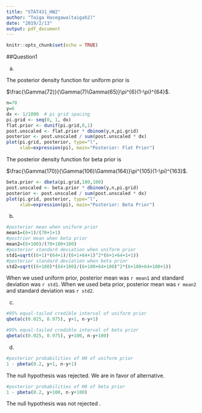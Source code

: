 ```yaml
---
title: "STAT431_HW2"
author: "Taiga Hasegawa(taigah2)"
date: "2019/2/13"
output: pdf_document
---
```


```r
knitr::opts_chunk$set(echo = TRUE)
```

##Question1

(a)

The posterior density function for uniform prior is 

$\frac{\Gamma(72)}{\Gamma(7)\Gamma(65)}\pi^{6}(1-\pi)^{64}$.


```r
n=70
y=6
dx <- 1/1000  # pi grid spacing
pi.grid <- seq(0, 1, dx)
flat.prior <- dunif(pi.grid,0,1)
post.unscaled <- flat.prior * dbinom(y,n,pi.grid)
posterior <- post.unscaled / sum(post.unscaled * dx)
plot(pi.grid, posterior, type="l",
     xlab=expression(pi), main="Posterior: Flat Prior")
```

The posterior density function for beta prior is 

$\frac{\Gamma(170)}{\Gamma(106)\Gamma(164)}\pi^{105}(1-\pi)^{163}$.

```r
beta.prior <- dbeta(pi.grid,100,100)
post.unscaled <- beta.prior * dbinom(y,n,pi.grid)
posterior <- post.unscaled / sum(post.unscaled * dx)
plot(pi.grid, posterior, type="l",
     xlab=expression(pi), main="Posterior: Beta Prior")
```

(b)
```r
#posterior mean when uniform prior 
mean1=(6+1)/(70+1+1)
#postrior mean when beta prior
mean2=(6+100)/(70+100+100)
#posterior standard deviation when uniform prior
std1=sqrt((6+1)*(64+1)/(6+1+64+1)^2*(6+1+64+1+1))
#posterior standard deviation when beta prior 
std2=sqrt((6+100)*(64+100)/(6+100+64+100)^2*(6+100+64+100+1))
```

When we used uniform prior, posterior mean was `r mean1` and standard deviation was `r std1`.
When we used beta prior, posterior mean was `r mean2`  and standard deviation was `r std2`.

(c)
```r
#95% equal-tailed credible interval of uniform prior
qbeta(c(0.025, 0.975), y+1, n-y+1)
```

```r
#95% equal-tailed credible interval of beta prior
qbeta(c(0.025, 0.975), y+100, n-y+100)
```

(d)
```r
#posterior probabilities of H0 of uniform prior
1 - pbeta(0.2, y+1, n-y+1)
```
The null hypothesis was rejected. We are in favor of  alternative.

```r
#posterior probabilities of H0 of beta prior 
1 - pbeta(0.2, y+100, n-y+100)
```
The null hypothesis was not rejected . 
